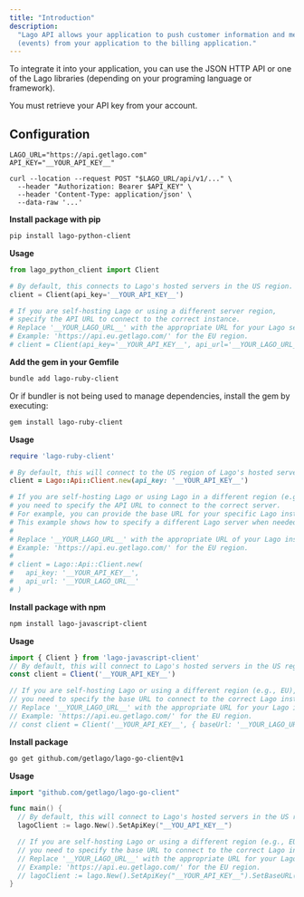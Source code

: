 ```yaml
---
title: "Introduction"
description:
  "Lago API allows your application to push customer information and metrics
  (events) from your application to the billing application."
---
```


To integrate it into your application, you can use the JSON HTTP API or one of
the Lago libraries (depending on your programing language or framework).

You must retrieve your API key from your account.

## Configuration[](#configuration "Direct link to heading")

<Tabs>

<Tab title="Curl">

```shell
LAGO_URL="https://api.getlago.com"
API_KEY="__YOUR_API_KEY__"

curl --location --request POST "$LAGO_URL/api/v1/..." \
  --header "Authorization: Bearer $API_KEY" \
  --header 'Content-Type: application/json' \
  --data-raw '...'
```

</Tab>

<Tab title="Python">

**Install package with pip**

```bash
pip install lago-python-client
```

**Usage**

```python
from lago_python_client import Client

# By default, this connects to Lago's hosted servers in the US region.
client = Client(api_key='__YOUR_API_KEY__')

# If you are self-hosting Lago or using a different server region,
# specify the API URL to connect to the correct instance.
# Replace '__YOUR_LAGO_URL__' with the appropriate URL for your Lago server.
# Example: 'https://api.eu.getlago.com/' for the EU region.
# client = Client(api_key='__YOUR_API_KEY__', api_url='__YOUR_LAGO_URL__')
```

</Tab>

<Tab title="Ruby">

**Add the gem in your Gemfile**

```bash
bundle add lago-ruby-client
```

Or if bundler is not being used to manage dependencies, install the gem by
executing:

```bash
gem install lago-ruby-client
```

**Usage**

```ruby
require 'lago-ruby-client'

# By default, this will connect to the US region of Lago's hosted servers.
client = Lago::Api::Client.new(api_key: '__YOUR_API_KEY__')

# If you are self-hosting Lago or using Lago in a different region (e.g., Europe),
# you need to specify the API URL to connect to the correct server.
# For example, you can provide the base URL for your specific Lago instance.
# This example shows how to specify a different Lago server when needed.
#
# Replace '__YOUR_LAGO_URL__' with the appropriate URL of your Lago instance.
# Example: 'https://api.eu.getlago.com/' for the EU region.
#
# client = Lago::Api::Client.new(
#   api_key: '__YOUR_API_KEY__',
#   api_url: '__YOUR_LAGO_URL__'
# )
```

</Tab>

<Tab title="Javascript">

**Install package with npm**

```bash
npm install lago-javascript-client
```

**Usage**

```js
import { Client } from 'lago-javascript-client'
// By default, this will connect to Lago's hosted servers in the US region.
const client = Client('__YOUR_API_KEY__')

// If you are self-hosting Lago or using a different region (e.g., EU),
// you need to specify the base URL to connect to the correct Lago instance.
// Replace '__YOUR_LAGO_URL__' with the appropriate URL for your Lago instance.
// Example: 'https://api.eu.getlago.com/' for the EU region.
// const client = Client('__YOUR_API_KEY__', { baseUrl: '__YOUR_LAGO_URL__' })
```

</Tab>

<Tab title="Go">

**Install package**

```bash
go get github.com/getlago/lago-go-client@v1
```

**Usage**

```go
import "github.com/getlago/lago-go-client"

func main() {
  // By default, this will connect to Lago's hosted servers in the US region.
  lagoClient := lago.New().SetApiKey("__YOU_API_KEY__")

  // If you are self-hosting Lago or using a different region (e.g., EU),
  // you need to specify the base URL to connect to the correct Lago instance.
  // Replace '__YOUR_LAGO_URL__' with the appropriate URL for your Lago instance.
  // Example: 'https://api.eu.getlago.com/' for the EU region.
  // lagoClient := lago.New().SetApiKey("__YOUR_API_KEY__").SetBaseURL("__YOUR_LAGO_URL__")
}
```

</Tab>


</Tabs>
